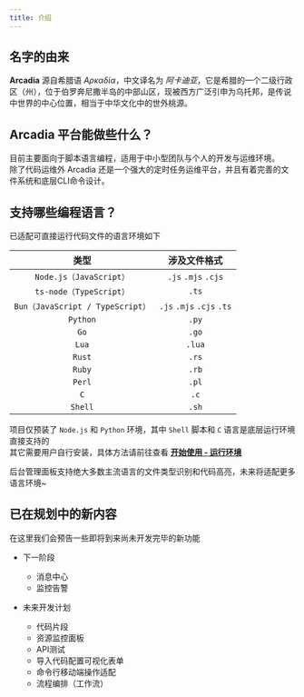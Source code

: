 ```yaml
---
title: 介绍
---
```


## 名字的由来

__Arcadia__ <Pronounce/> 源自希腊语 _Αρκαδία_，中文译名为 _阿卡迪亚_，它是希腊的一个二级行政区（州），位于伯罗奔尼撒半岛的中部山区，现被西方广泛引申为乌托邦，是传说中世界的中心位置，相当于中华文化中的世外桃源。

## Arcadia 平台能做些什么？

目前主要面向于脚本语言编程，适用于中小型团队与个人的开发与运维环境。  
除了代码运维外 Arcadia 还是一个强大的定时任务运维平台，并且有着完善的文件系统和底层CLI命令设计。

## 支持哪些编程语言？

已适配可直接运行代码文件的语言环境如下

| 类型 | 涉及文件格式 |
| :-: | :-: |
| `Node.js（JavaScript）` | `.js` `.mjs` `.cjs` |
| `ts-node（TypeScript）` | `.ts` |
| `Bun（JavaScript / TypeScript）` | `.js` `.mjs` `.cjs` `.ts` |
| `Python` | `.py` |
| `Go` | `.go` |
| `Lua` | `.lua` |
| `Rust` | `.rs` |
| `Ruby` | `.rb` |
| `Perl` | `.pl` |
| `C` | `.c` |
| `Shell` | `.sh` |

项目仅预装了 `Node.js` 和 `Python` 环境，其中 `Shell` 脚本和 `C` 语言是底层运行环境直接支持的  
其它需要用户自行安装，具体方法请前往查看 [**开始使用 - 运行环境**](/docs/start/environment)

后台管理面板支持绝大多数主流语言的文件类型识别和代码高亮，未来将适配更多语言环境~

## 已在规划中的新内容

在这里我们会预告一些即将到来尚未开发完毕的新功能

- 下一阶段

    - 消息中心
    - 监控告警

- 未来开发计划

    - 代码片段
    - 资源监控面板
    - API测试
    - 导入代码配置可视化表单
    - 命令行移动端操作适配
    - 流程编排（工作流）
